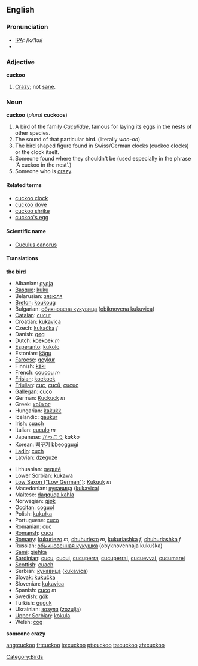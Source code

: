 {{wikipedia}}
==English==
=== Pronunciation ===
*[[w:IPA|IPA]]: /kʌ'ku/
*{{audio|en-us-cuckoo.ogg|Audio (US)}}

===Adjective===
'''cuckoo'''
#[[crazy|Crazy]]; not [[sane]].

=== Noun ===
'''cuckoo''' (''plural'' '''cuckoos''')

# A [[bird]] of the family ''[[Cuculidae]]'', famous for laying its eggs in the nests of other species.
# The sound of that particular bird. (literally <i>woo-oo</i>)
# The bird shaped figure found in Swiss/German clocks (cuckoo clocks) or the clock itself.
# Someone found where they shouldn't be (used especially in the phrase 'A cuckoo in the nest'.)
# Someone who is [[crazy]].


====Related terms====
*[[cuckoo clock]]
*[[cuckoo dove]]
*[[cuckoo shrike]]
*[[cuckoo's egg]]

====Scientific name====
*[[Cuculus canorus]]

==== Translations ====
'''the bird'''
{{top}}
*Albanian: [[qyqja]]
*[[Basque]]: [[kuku]]
*Belarusian: [[зязюля]]
*[[Breton]]: [[koukoug]]
*Bulgarian: [[обикновена кукувица]] ([[obiknovena kukuvica]])
*[[Catalan]]: [[cucut]]
*Croatian: [[kukavica]]
*Czech: [[kukačka]] ''f''
*Danish: [[gøg]]
*Dutch: [[koekoek]] ''m''
*[[Esperanto]]: [[kukolo]]
*Estonian: [[kägu]]
*[[Faroese]]: [[geykur]]
*Finnish: [[käki]]
*French: [[coucou]] ''m''
*[[Frisian]]: [[koekoek]]
*[[Friulian]]: [[cuc]], [[cuců]], [[cucuc]]
*[[Gallegan]]: [[cuco]]
*German: [[Kuckuck]] ''m''
*Greek: [[κοϋκος]] '' ''
*Hungarian: [[kakukk]]
*Icelandic: [[gaukur]]
*Irish: [[cuach]]
*Italian: [[cuculo]] ''m''
*Japanese: [[かっこう]] ''kakkō''
*Korean: [[뻐꾸기]] bbeoggugi
*[[Ladin]]: [[cuch]]
*Latvian: [[dzeguze]]
{{mid}}
*Lithuanian: [[gegutė]]
*[[Lower Sorbian]]: [[kukawa]]
*[[Low Saxon ("Low German")]]: [[Kukuuk]] ''m''
*Macedonian: [[кукавица]] ([[kukavica]])
*Maltese: [[daqquqa kaħla]]
*Norwegian: [[gjøk]]
*[[Occitan]]: [[coguol]]
*Polish: [[kukułka]]
*Portuguese: [[cuco]]
*Romanian: [[cuc]]
*[[Romansh]]: [[cucu]]
*[[Romany]]: [[kukuriezo]] ''m'', [[chuhuriezo]] ''m'', [[kukuriashka]] ''f'', [[chuhuriashka]] ''f''
*Russian: [[обыкновенная кукушка]] (obyknovennaja kukuška)
*[[Sami]]: [[giehka]]
*[[Sardinian]]: [[cucu]], [[cucui]], [[cucuperra]], [[cucuperrai]], [[cucuevvai]], [[cucumarei]]
*[[Scottish]]: [[cuach]]
*Serbian: [[кукавица]] ([[kukavica]])
*Slovak: [[kukučka]]
*Slovenian: [[kukavica]]
*Spanish: [[cuco]] ''m''
*Swedish: [[gök]]
*Turkish: [[guguk]]
*Ukrainian: [[зозуля]] ([[zozulja]])
*[[Upper Sorbian]]: [[kokula]]
*Welsh: [[cog]]
{{bottom}}
'''someone crazy'''

[[Category:Birds]]

[[ang:cuckoo]]
[[fr:cuckoo]]
[[io:cuckoo]]
[[pt:cuckoo]]
[[ta:cuckoo]]
[[zh:cuckoo]]